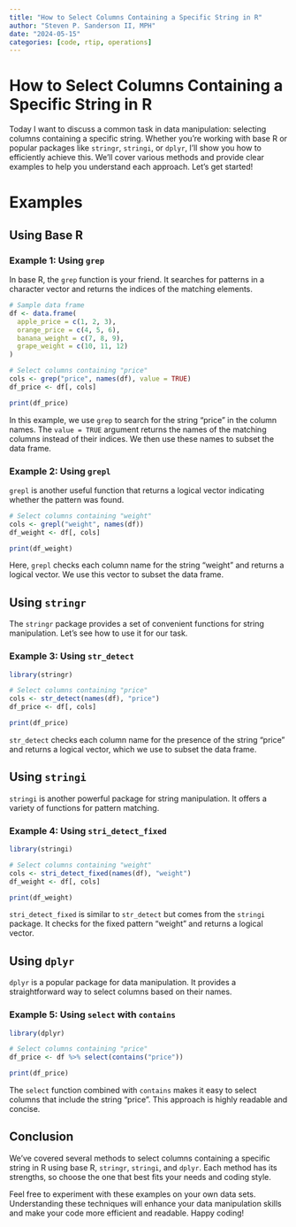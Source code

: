 ```yaml
---
title: "How to Select Columns Containing a Specific String in R"
author: "Steven P. Sanderson II, MPH"
date: "2024-05-15"
categories: [code, rtip, operations]
---
```


# How to Select Columns Containing a Specific String in R

Today I want to discuss a common task in data manipulation: selecting columns containing a specific string. Whether you're working with base R or popular packages like `stringr`, `stringi`, or `dplyr`, I'll show you how to efficiently achieve this. We'll cover various methods and provide clear examples to help you understand each approach. Let's get started!

# Examples

## Using Base R

### Example 1: Using `grep`

In base R, the `grep` function is your friend. It searches for patterns in a character vector and returns the indices of the matching elements.

```r
# Sample data frame
df <- data.frame(
  apple_price = c(1, 2, 3),
  orange_price = c(4, 5, 6),
  banana_weight = c(7, 8, 9),
  grape_weight = c(10, 11, 12)
)

# Select columns containing "price"
cols <- grep("price", names(df), value = TRUE)
df_price <- df[, cols]

print(df_price)
```

In this example, we use `grep` to search for the string "price" in the column names. The `value = TRUE` argument returns the names of the matching columns instead of their indices. We then use these names to subset the data frame.

### Example 2: Using `grepl`

`grepl` is another useful function that returns a logical vector indicating whether the pattern was found.

```r
# Select columns containing "weight"
cols <- grepl("weight", names(df))
df_weight <- df[, cols]

print(df_weight)
```

Here, `grepl` checks each column name for the string "weight" and returns a logical vector. We use this vector to subset the data frame.

## Using `stringr`

The `stringr` package provides a set of convenient functions for string manipulation. Let's see how to use it for our task.

### Example 3: Using `str_detect`

```r
library(stringr)

# Select columns containing "price"
cols <- str_detect(names(df), "price")
df_price <- df[, cols]

print(df_price)
```

`str_detect` checks each column name for the presence of the string "price" and returns a logical vector, which we use to subset the data frame.

## Using `stringi`

`stringi` is another powerful package for string manipulation. It offers a variety of functions for pattern matching.

### Example 4: Using `stri_detect_fixed`

```r
library(stringi)

# Select columns containing "weight"
cols <- stri_detect_fixed(names(df), "weight")
df_weight <- df[, cols]

print(df_weight)
```

`stri_detect_fixed` is similar to `str_detect` but comes from the `stringi` package. It checks for the fixed pattern "weight" and returns a logical vector.

## Using `dplyr`

`dplyr` is a popular package for data manipulation. It provides a straightforward way to select columns based on their names.

### Example 5: Using `select` with `contains`

```r
library(dplyr)

# Select columns containing "price"
df_price <- df %>% select(contains("price"))

print(df_price)
```

The `select` function combined with `contains` makes it easy to select columns that include the string "price". This approach is highly readable and concise.

## Conclusion

We've covered several methods to select columns containing a specific string in R using base R, `stringr`, `stringi`, and `dplyr`. Each method has its strengths, so choose the one that best fits your needs and coding style.

Feel free to experiment with these examples on your own data sets. Understanding these techniques will enhance your data manipulation skills and make your code more efficient and readable. Happy coding!